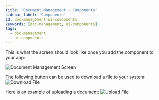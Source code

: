 ```yaml
---
title: 'Document Management - Components'
sidebar_label: 'Components'
id: doc-management-ui-components
keywords: [doc-management, ui-components]
tags:
  - doc-management
  - ui-components
---
```


This is what the screen should look like once you add the component to your app:

![Document Management Screen](/img/pbc-documents-ui/full-screen.png)

The following button can be used to download a file to your system:
![Download File](/img/pbc-documents-ui/download-button.png)

Here is an example of uploading a document:
![Upload File](/img/pbc-documents-ui/upload-document.gif)